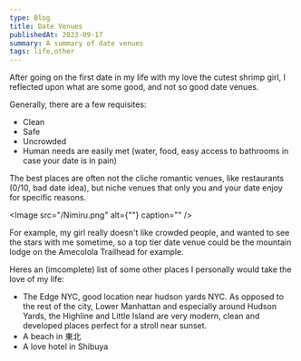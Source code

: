 ```yaml
---
type: Blog
title: Date Venues
publishedAt: 2023-09-17
summary: A summary of date venues
tags: life,other
---
```


After going on the first date in my life with my love the cutest shrimp girl, I reflected upon what are some good, and not so good date venues.

Generally, there are a few requisites:

- Clean
- Safe
- Uncrowded
- Human needs are easily met (water, food, easy access to bathrooms in case your date is in pain)

The best places are often not the cliche romantic venues, like restaurants (0/10, bad date idea), but niche venues that only you and your date enjoy for specific reasons.

<Image src="/Nimiru.png" alt={""} caption="" />

For example, my girl really doesn't like crowded people, and wanted to see the stars with me sometime, so a top tier date venue could be the mountain lodge on the Amecolola Trailhead for example.

Heres an (imcomplete) list of some other places I personally would take the love of my life:

- The Edge NYC, good location near hudson yards NYC. As opposed to the rest of the city, Lower Manhattan and especially around Hudson Yards, the Highline and Little Island are very modern, clean and developed places perfect for a stroll near sunset.
- A beach in 東北
- A love hotel in Shibuya
